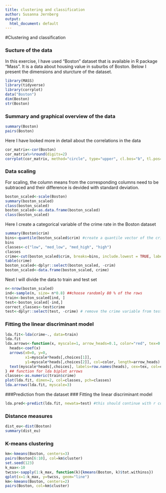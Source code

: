 ```yaml
---
title: clustering and classification
author: Susanna Jernberg
output:
  html_document: default
---
```

#Clustering and classification

### Sucture of the data

In this exercise, I have used "Boston" dataset that is available in R package "Mass". It is a data about housing value in suburbs of Boston. Below I present the dimensions and sturcture of the dataset.

```r
library(MASS)
library(tidyverse)
library(corrplot)
data("Boston")
dim(Boston)
str(Boston)

```
### Summary and graphical overview of the data
```r
summary(Boston)
pairs(Boston)
```
Here I have looked more in detail about the correlations in the data
```r
cor_matrix<-cor(Boston)
cor_matrix%>%round(digits=2)
corrplot(cor_matrix, method="circle", type="upper", cl.bos="b", tl.pos="d", tl.cex=0.6)
```
### Data scaling
For scaling, the column means from the corresponding columns need to be subtraced and their difference is devided with standard deviation.
```r
boston_scaled<-scale(Boston)
summary(boston_scaled)
class(boston_scaled)
boston_scaled<-as.data.frame(boston_scaled)
class(boston_scaled)


```
Here I create a categorical variable of the crime rate in the Boston dataset 
```r
summary(Boston$crim)
bins<-quantile(boston_scaled$crim) #create a quantile vector of the crime in the boston_scaled
bins
classes<-c("low", "med_low", "med_high", "high")
classes
crime<-cut(boston_scaled$crim, breaks=bins, include.lowest = TRUE, labels=classes)
table(crime)
boston_scaled<-dplyr::select(boston_scaled, -crim)
boston_scaled<-data.frame(boston_scaled, crime)
```
Next I will divide the data to train and test set
```r
n<-nrow(boston_scaled)
ind<-sample(n, size= n*0.8) ##choose randomly 80 % of the rows
train<-boston_scaled[ind, ]
test<-boston_scaled[-ind,]
correct_classes<-test$crime
test<-dplyr::select(test, -crime) # remove the crime variable from test data
```
### Fitting the linear discriminant model
```r
lda.fit<-lda(crime~., data=train)
lda.fit
lda.arrows<-function(x, myscale=1, arrow_heads=0.1, color="red", tex=0.75, choices=c(1,2)){
  heads<-coef(x)
  arrows(x0=0, y=0,
         x1=myscale*heads[,choices[1]],
         y1=myscale*heads[,choices[2]], col=color, length=arrow_heads)
  text(myscale*heads[,choices], labels=row.names(heads), cex=tex, col=color, pos=3)
} ## function for lda biplot arrows
classes<-as.numeric(train$crime)
plot(lda.fit, dimen=2, col=classes, pch=classes)
lda.arrows(lda.fit, myscale=3)
```
###Prediction from the dataset
### Fitting the linear discriminant model
```r
lda.pred<-predict(lda.fit, newata=test) #this should continue with r code: table(correct=correct_classes, predicted=lda.pred$class) but for some reason my R doesn't allow to perform this and says only error "all arguments must have the same length"
```
### Distance measures
```r
dist_eu<-dist(Boston)
summary(dist_eu)
```
### K-means clustering
```r
km<-kmeans(Boston, centers=3)
pairs(Boston[6:10], col=km$cluster)
set.seed(123)
k_max<-10
twcss<-sapply(1:k_max, function(k){kmeans(Boston, k)$tot.withinss})
qplot(x=1:k_max, y=twcss, geom="line")
km<-kmeans(Boston, centers=2)
pairs(Boston, col=km$cluster)

```